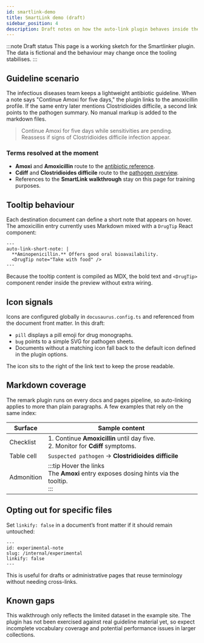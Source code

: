 ```yaml
---
id: smartlink-demo
title: SmartLink demo (draft)
sidebar_position: 4
description: Draft notes on how the auto-link plugin behaves inside the antibiotic guideline example.
---
```


:::note Draft status
This page is a working sketch for the Smartlinker plugin. The data is fictional and the behaviour may change once the tooling stabilises.
:::

## Guideline scenario

The infectious diseases team keeps a lightweight antibiotic guideline. When a note says "Continue Amoxi for five days," the plugin links to the amoxicillin profile. If the same entry later mentions Clostridioides difficile, a second link points to the pathogen summary. No manual markup is added to the markdown files.

> Continue Amoxi for five days while sensitivities are pending.  
> Reassess if signs of Clostridioides difficile infection appear.

### Terms resolved at the moment

- **Amoxi** and **Amoxicillin** route to the [antibiotic reference](/docs/antibiotics/amoxicillin).
- **Cdiff** and **Clostridioides difficile** route to the [pathogen overview](/docs/bacteria/cdiff).
- References to the **SmartLink walkthrough** stay on this page for training purposes.

## Tooltip behaviour

Each destination document can define a short note that appears on hover. The amoxicillin entry currently uses Markdown mixed with a `DrugTip` React component:

```mdx title="docs/linkify-test.mdx"
---
auto-link-short-note: |
  **Aminopenicillin.** Offers good oral bioavailability.
  <DrugTip note="Take with food" />
---
```

Because the tooltip content is compiled as MDX, the bold text and `<DrugTip>` component render inside the preview without extra wiring.

## Icon signals

Icons are configured globally in `docusaurus.config.ts` and referenced from the document front matter. In this draft:

- `pill` displays a pill emoji for drug monographs.
- `bug` points to a simple SVG for pathogen sheets.
- Documents without a matching icon fall back to the default icon defined in the plugin options.

The icon sits to the right of the link text to keep the prose readable.

## Markdown coverage

The remark plugin runs on every docs and pages pipeline, so auto-linking applies to more than plain paragraphs. A few examples that rely on the same index:

| Surface | Sample content |
| --- | --- |
| Checklist | 1. Continue **Amoxicillin** until day five. <br />2. Monitor for **Cdiff** symptoms. |
| Table cell | `Suspected pathogen` → **Clostridioides difficile** |
| Admonition | :::tip Hover the links<br />The **Amoxi** entry exposes dosing hints via the tooltip.<br />::: |

## Opting out for specific files

Set `linkify: false` in a document’s front matter if it should remain untouched:

```mdx
---
id: experimental-note
slug: /internal/experimental
linkify: false
---
```

This is useful for drafts or administrative pages that reuse terminology without needing cross-links.

## Known gaps

This walkthrough only reflects the limited dataset in the example site. The plugin has not been exercised against real guideline material yet, so expect incomplete vocabulary coverage and potential performance issues in larger collections.
